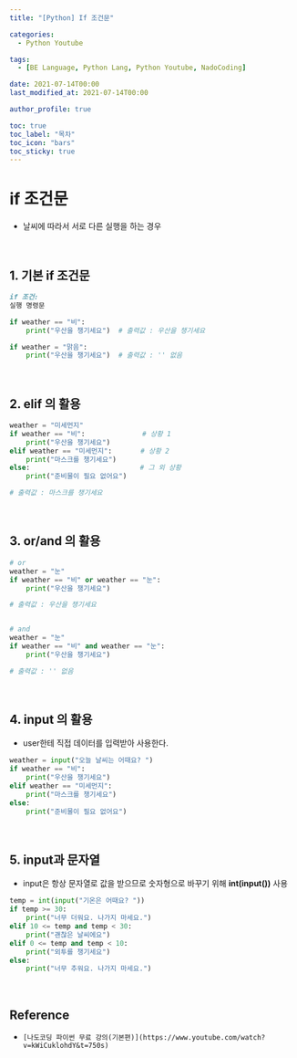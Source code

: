 ```yaml
---
title: "[Python] If 조건문"

categories:
  - Python Youtube

tags:
  - [BE Language, Python Lang, Python Youtube, NadoCoding]

date: 2021-07-14T00:00
last_modified_at: 2021-07-14T00:00

author_profile: true

toc: true
toc_label: "목차"
toc_icon: "bars"
toc_sticky: true
---
```


# if 조건문

- 날씨에 따라서 서로 다른 실행을 하는 경우

<br />

## 1. 기본 if 조건문

```markdown
if 조건:
실행 명령문
```

```python
if weather == "비":
    print("우산을 챙기세요")  # 출력값 : 우산을 챙기세요

if weather = "맑음":
    print("우산을 챙기세요")  # 출력값 : '' 없음
```

<br />

## 2. elif 의 활용

```python
weather = "미세먼지"
if weather == "비":              # 상황 1
    print("우산을 챙기세요")
elif weather == "미세먼지":       # 상황 2
    print("마스크를 챙기세요")
else:                           # 그 외 상황
    print("준비물이 필요 없어요")

# 출력값 : 마스크를 챙기세요
```

<br />

## 3. or/and 의 활용

```python
# or
weather = "눈"
if weather == "비" or weather == "눈":
    print("우산을 챙기세요")

# 출력값 : 우산을 챙기세요


# and
weather = "눈"
if weather == "비" and weather == "눈":
    print("우산을 챙기세요")

# 출력값 : '' 없음
```

<br />

## 4. input 의 활용

- user한테 직접 데이터를 입력받아 사용한다.

```python
weather = input("오늘 날씨는 어때요? ")
if weather == "비":
    print("우산을 챙기세요")
elif weather == "미세먼지":
    print("마스크를 챙기세요")
else:
    print("준비물이 필요 없어요")
```

<br />

## 5. input과 문자열

- input은 항상 문자열로 값을 받으므로 숫자형으로 바꾸기 위해
  **int(input())** 사용

```python
temp = int(input("기온은 어때요? "))
if temp >= 30:
    print("너무 더워요. 나가지 마세요.")
elif 10 <= temp and temp < 30:
    print("괜찮은 날씨에요")
elif 0 <= temp and temp < 10:
    print("외투를 챙기세요")
else:
    print("너무 추워요. 나가지 마세요.")
```

<br />

## Reference

- `[나도코딩 파이썬 무료 강의(기본편)](https://www.youtube.com/watch?v=kWiCuklohdY&t=750s)`
